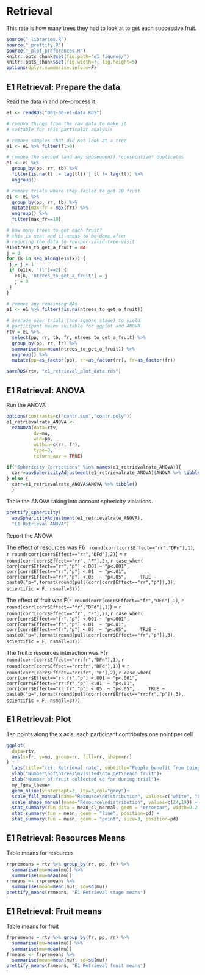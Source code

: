 # Retrieval {.unnumbered}

This rate is how many trees they had to look at to get each successive fruit.

```r
source("_libraries.R")
source("_prettify.R")
source("_plot_preferences.R")
knitr::opts_chunk$set(fig.path='e1_figures/')
knitr::opts_chunk$set(fig.width=7, fig.height=5)
options(dplyr.summarise.inform=F)
```

## E1 Retrieval: Prepare the data

Read the data in and pre-process it.

```r
e1 <- readRDS("001-00-e1-data.RDS")

# remove things from the raw data to make it 
# suitable for this particular analysis

# remove samples that did not look at a tree
e1 <- e1 %>% filter(fl>0)

# remove the second (and any subsequent) *consecutive* duplicates
e1 <- e1 %>% 
  group_by(pp, rr, tb) %>% 
  filter(is.na(tl != lag(tl)) | tl != lag(tl)) %>% 
  ungroup()

# remove trials where they failed to get 10 fruit
e1 <- e1 %>% 
  group_by(pp, rr, tb) %>% 
  mutate(max_fr = max(fr)) %>% 
  ungroup() %>% 
  filter(max_fr==10)

# how many trees to get each fruit?
# this is neat and it needs to be done after 
# reducing the data to row-per-valid-tree-visit
e1$ntrees_to_get_a_fruit = NA
j = 0
for (k in seq_along(e1$ix)) {
 j = j + 1
 if (e1[k, 'fl']==2) {
   e1[k, 'ntrees_to_get_a_fruit'] = j
   j = 0
 }
}

# remove any remaining NAs
e1 <- e1 %>% filter(!is.na(ntrees_to_get_a_fruit))

# average over trials (and ignore stage) to yield 
# participant means suitable for ggplot and ANOVA
rtv = e1 %>% 
  select(pp, rr, tb, fr, ntrees_to_get_a_fruit) %>% 
  group_by(pp, rr, fr) %>% 
  summarise(mu=mean(ntrees_to_get_a_fruit)) %>% 
  ungroup() %>% 
  mutate(pp=as_factor(pp), rr=as_factor(rr), fr=as_factor(fr))

saveRDS(rtv, "e1_retrieval_plot_data.rds")
```

## E1 Retrieval: ANOVA

Run the ANOVA

```r
options(contrasts=c("contr.sum","contr.poly"))
e1_retrievalrate_ANOVA <- 
  ezANOVA(data=rtv,
          dv=mu,
          wid=pp,
          within=c(rr, fr),
          type=3, 
          return_aov = TRUE)

if("Sphericity Corrections" %in% names(e1_retrievalrate_ANOVA)){
  corr=aovSphericityAdjustment(e1_retrievalrate_ANOVA)$ANOVA %>% tibble()
} else {
  corr=e1_retrievalrate_ANOVA$ANOVA %>% tibble()  
  }
```

Table the ANOVA taking into account sphericity violations.

```r
prettify_sphericity(
  aovSphericityAdjustment(e1_retrievalrate_ANOVA), 
  "E1 Retrieval ANOVA") 
```

Report the ANOVA

The effect of resources was 
F(`r round(corr[corr$Effect=="rr","DFn"],1)`, 
  `r round(corr[corr$Effect=="rr","DFd"],2)`) = 
  `r round(corr[corr$Effect=="rr", "F"],2)`, 
  `r case_when(
    corr[corr$Effect=="rr","p"] <.001 ~ "p<.001",
    corr[corr$Effect=="rr","p"] <.01  ~ "p<.01",
    corr[corr$Effect=="rr","p"] <.05  ~ "p<.05",
    TRUE ~ paste0("p=",format(round(pull(corr[corr$Effect=="rr","p"]),3), scientific = F, nsmall=3)))`.

The effect of fruit was 
F(`r round(corr[corr$Effect=="fr","DFn"],1)`, 
  `r round(corr[corr$Effect=="fr","DFd"],1)`) = 
  `r round(corr[corr$Effect=="fr", "F"],2)`, 
  `r case_when(
    corr[corr$Effect=="fr","p"] <.001 ~ "p<.001",
    corr[corr$Effect=="fr","p"] <.01  ~ "p<.01",
    corr[corr$Effect=="fr","p"] <.05  ~ "p<.05",
    TRUE ~ paste0("p=",format(round(pull(corr[corr$Effect=="fr","p"]),3), scientific = F, nsmall=3)))`.

The fruit x resources interaction was 
F(`r round(corr[corr$Effect=="rr:fr","DFn"],1)`, 
  `r round(corr[corr$Effect=="rr:fr","DFd"],1)`) = 
  `r round(corr[corr$Effect=="rr:fr", "F"],2)`, 
  `r case_when(
    corr[corr$Effect=="rr:fr","p"] <.001 ~ "p<.001",
    corr[corr$Effect=="rr:fr","p"] <.01  ~ "p<.01",
    corr[corr$Effect=="rr:fr","p"] <.05  ~ "p<.05",
    TRUE ~ paste0("p=",format(round(pull(corr[corr$Effect=="rr:fr","p"]),3), scientific = F, nsmall=3)))`.


## E1 Retrieval: Plot

Ten points along the x axis, each participant contributes one point per cell

```r
ggplot(
  data=rtv, 
  aes(x=fr, y=mu, group=rr, fill=rr, shape=rr)
) +
  labs(title="(c): Retrieval rate", subtitle="People benefit from being in a patch once they realise they are in one")+
  ylab("Number\nof\ntrees\nvisited\nto get\neach fruit")+
  xlab("Number of fruit collected so far during trial")+
  my_fgms_theme+
  geom_hline(yintercept=2, lty=3,col="grey")+
  scale_fill_manual(name="Resource\ndistribution", values=c("white", "black")) +
  scale_shape_manual(name="Resource\ndistribution", values=c(24,19)) +
  stat_summary(fun.data = mean_cl_normal, geom = "errorbar", width=0.2, position=pd) +
  stat_summary(fun = mean, geom = "line", position=pd) + 
  stat_summary(fun = mean, geom = "point", size=3, position=pd)
```

## E1 Retrieval: Resources Means

Table means for resources

```r
rrpremeans = rtv %>% group_by(rr, pp, fr) %>%
  summarise(mu=mean(mu)) %>% 
  summarise(mu=mean(mu)) 
rrmeans <- rrpremeans %>% 
  summarise(mean=mean(mu), sd=sd(mu))
prettify_means(rrmeans, "E1 Retrieval stage means")
```

## E1 Retrieval: Fruit means

Table means for fruit

```r
frpremeans = rtv %>% group_by(fr, pp, rr) %>%
  summarise(mu=mean(mu)) %>% 
  summarise(mu=mean(mu))  
frmeans <- frpremeans %>% 
  summarise(mean=mean(mu), sd=sd(mu))
prettify_means(frmeans, "E1 Retrieval fruit means")
```

